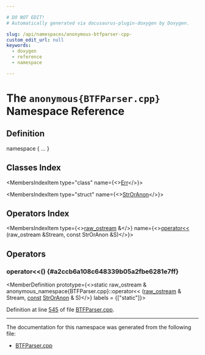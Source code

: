 ```yaml
---

# DO NOT EDIT!
# Automatically generated via docusaurus-plugin-doxygen by Doxygen.

slug: /api/namespaces/anonymous-btfparser-cpp-
custom_edit_url: null
keywords:
  - doxygen
  - reference
  - namespace

---
```





# The `anonymous{BTFParser.cpp}` Namespace Reference

<DoxygenPage pluginConfig={pluginConfig}>



## Definition

<CodeBlock>namespace &#123; ... &#125;</CodeBlock>

## Classes Index

<MembersIndex>

<MembersIndexItem
  type="class"
  name={<><a href="/docs/api/classes/anonymous-namespace-btfparser-cpp-/err">Err</a></>}>
</MembersIndexItem>

<MembersIndexItem
  type="struct"
  name={<><a href="/docs/api/structs/anonymous-namespace-btfparser-cpp-/stroranon">StrOrAnon</a></>}>
</MembersIndexItem>

</MembersIndex>

## Operators Index

<MembersIndex>

<MembersIndexItem
  type={<><a href="/docs/api/classes/llvm/raw-ostream">raw&#95;ostream</a> &amp;</>}
  name={<><a href="#a2ccb6a108c648339b05a2fbe6281e7ff">operator&lt;&lt;</a> (raw&#95;ostream &amp;Stream, const StrOrAnon &amp;S)</>}>
</MembersIndexItem>

</MembersIndex>


<SectionDefinition>

## Operators

### operator&lt;&lt;() {#a2ccb6a108c648339b05a2fbe6281e7ff}

<MemberDefinition
  prototype={<>static raw&#95;ostream &amp; anonymous&#95;namespace&#123;BTFParser.cpp&#125;::operator&lt;&lt; (<a href="/docs/api/classes/llvm/raw-ostream">raw&#95;ostream</a> &amp; Stream, <a href="/docs/api/files/lib/lib/target/lib/target/aarch64/aarch64promoteconstant-cpp/#a90f8350fecae261c25be85d38b451bff">const</a> <a href="/docs/api/structs/anonymous-namespace-btfparser-cpp-/stroranon">StrOrAnon</a> &amp; S)</>}
  labels = {["static"]}>

Definition at line <a href="/docs/api/files/lib/lib/debuginfo/lib/debuginfo/btf/btfparser-cpp/#l00545">545</a> of file <a href="/docs/api/files/lib/lib/debuginfo/lib/debuginfo/btf/btfparser-cpp">BTFParser.cpp</a>.
</MemberDefinition>

</SectionDefinition>

<hr/>

The documentation for this namespace was generated from the following file:

<ul>
<li><a href="/docs/api/files/lib/lib/debuginfo/lib/debuginfo/btf/btfparser-cpp">BTFParser.cpp</a></li>
</ul>

</DoxygenPage>
